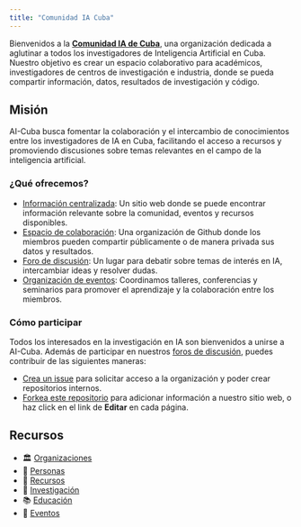 ```yaml
---
title: "Comunidad IA Cuba"
---
```


Bienvenidos a la [**Comunidad IA de Cuba**](https://ai-cuba.github.io), una organización dedicada a aglutinar a todos los investigadores de Inteligencia Artificial en Cuba. Nuestro objetivo es crear un espacio colaborativo para académicos, investigadores de centros de investigación e industria, donde se pueda compartir información, datos, resultados de investigación y código.

## Misión

AI-Cuba busca fomentar la colaboración y el intercambio de conocimientos entre los investigadores de IA en Cuba, facilitando el acceso a recursos y promoviendo discusiones sobre temas relevantes en el campo de la inteligencia artificial.

### ¿Qué ofrecemos?

- [Información centralizada](https://ai-cuba.github.io): Un sitio web donde se puede encontrar información relevante sobre la comunidad, eventos y recursos disponibles.
- [Espacio de colaboración](https://github.com/ai-cuba): Una organización de Github donde los miembros pueden compartir públicamente o de manera privada sus datos y resultados.
- [Foro de discusión](https://github.com/orgs/AI-Cuba/discussions): Un lugar para debatir sobre temas de interés en IA, intercambiar ideas y resolver dudas.
- [Organización de eventos](https://github.com/orgs/AI-Cuba/discussions/categories/eventos): Coordinamos talleres, conferencias y seminarios para promover el aprendizaje y la colaboración entre los miembros.

### Cómo participar

Todos los interesados en la investigación en IA son bienvenidos a unirse a AI-Cuba. Además de participar en nuestros [foros de discusión](https://github.com/orgs/AI-Cuba/discussions), puedes contribuir de las siguientes maneras:

- [Crea un issue](https://github.com/AI-Cuba/ai-cuba.github.io/issues) para solicitar acceso a la organización y poder crear repositorios internos.
- [Forkea este repositorio](https://github.com/AI-Cuba/ai-cuba.github.io/fork) para adicionar información a nuestro sitio web, o haz click en el link de **Editar** en cada página.

## Recursos

- 🏛️ [Organizaciones](orgs.qmd)
- 👥 [Personas](people.qmd)
- 🎁 [Recursos](resources.qmd)
- 🤖 [Investigación](research.qmd)
- 📚 [Educación](books.qmd)
- 🎤 [Eventos](events.qmd)
